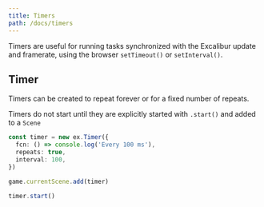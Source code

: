 ```yaml
---
title: Timers
path: /docs/timers
---
```


Timers are useful for running tasks synchronized with the Excalibur update and framerate, using the browser `setTimeout()` or `setInterval()`.

## Timer

Timers can be created to repeat forever or for a fixed number of repeats.

Timers do not start until they are explicitly started with `.start()` and added to a `Scene`

```typescript
const timer = new ex.Timer({
  fcn: () => console.log('Every 100 ms'),
  repeats: true,
  interval: 100,
})

game.currentScene.add(timer)

timer.start()
```

